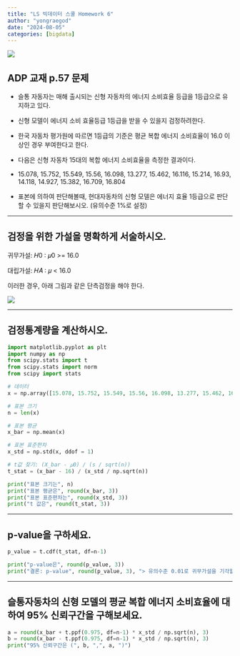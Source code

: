 ```yaml
---
title: "LS 빅데이터 스쿨 Homework 6"
author: "yongraegod"
date: "2024-08-05"
categories: [bigdata]
---
```


![](damgom.jpg)

## ADP 교재 p.57 문제
- 슬통 자동자는 매해 출시되는 신형 자동차의 에너지 소비효율 등급을 1등급으로 유지하고 있다.

- 신형 모델이 에너지 소비 효율등급 1등급을 받을 수 있을지 검정하려한다.

- 한국 자동차 평가원에 따르면 1등급의 기준은 평균 복합 에너지 소비효율이 16.0 이상인 경우 부여한다고 한다.

- 다음은 신형 자동차 15대의 복합 에너지 소비효율을 측정한 결과이다. 

- 15.078, 15.752, 15.549, 15.56, 16.098, 13.277, 15.462, 16.116, 15.214, 16.93, 14.118, 14.927, 15.382, 16.709, 16.804

- 표본에 의하여 판단해볼때, 현대자동차의 신형 모델은 에너지 효율 1등급으로 판단할 수 있을지 판단해보시오. (유의수준 1%로 설정)

***

## 검정을 위한 가설을 명확하게 서술하시오.

귀무가설: 𝐻0 ∶ 𝜇0 >= 16.0

대립가설: 𝐻𝐴 ∶ 𝜇 < 16.0

이러한 경우, 아래 그림과 같은 단측검정을 해야 한다.

![](단측검정.png)

***

## 검정통계량을 계산하시오.
```python
import matplotlib.pyplot as plt
import numpy as np 
from scipy.stats import t 
from scipy.stats import norm
from scipy import stats
```

```python
# 데이터
x = np.array([15.078, 15.752, 15.549, 15.56, 16.098, 13.277, 15.462, 16.116, 15.214, 16.93, 14.118, 14.927, 15.382, 16.709, 16.804])

# 표본 크기
n = len(x)

# 표본 평균
x_bar = np.mean(x)

# 표본 표준편차
x_std = np.std(x, ddof = 1)

# t값 찾기: (X_bar - 𝜇0) / (s / sqrt(n))
t_stat = (x_bar - 16) / (x_std / np.sqrt(n))

print("표본 크기는", n)
print("표본 평균은", round(x_bar, 3))
print("표본 표준편차는", round(x_std, 3))
print("t 값은", round(t_stat, 3))
```

***

## p‑value을 구하세요.
```python
p_value = t.cdf(t_stat, df=n-1)

print("p-value은", round(p_value, 3))
print("결론: p-value", round(p_value, 3), "> 유의수준 0.01로 귀무가설을 기각할 수 없음")
```

***

## 슬통자동차의 신형 모델의 평균 복합 에너지 소비효율에 대하여 95% 신뢰구간을 구해보세요.
```python
a = round(x_bar + t.ppf(0.975, df=n-1) * x_std / np.sqrt(n), 3)
b = round(x_bar - t.ppf(0.975, df=n-1) * x_std / np.sqrt(n), 3)
print("95% 신뢰구간은 (", b, ",", a, ")")
```

